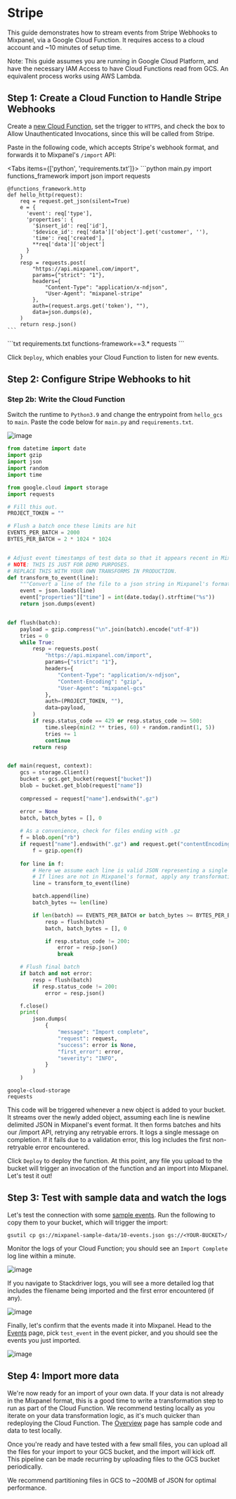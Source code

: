 
# Stripe

This guide demonstrates how to stream events from Stripe Webhooks to Mixpanel, via a Google Cloud Function. It requires access to a cloud account and ~10 minutes of setup time.

Note: This guide assumes you are running in Google Cloud Platform, and have the necessary IAM Access to have Cloud Functions read from GCS. An equivalent process works using AWS Lambda.

## Step 1: Create a Cloud Function to Handle Stripe Webhooks

Create a [new Cloud Function](https://console.cloud.google.com/functions/add), set the trigger to `HTTPS`, and check the box to Allow Unauthenticated Invocations, since this will be called from Stripe.

Paste in the following code, which accepts Stripe's webhook format, and forwards it to Mixpanel's `/import` API:

<Tabs items={['python', 'requirements.txt']}>
<Tab>
    ```python main.py
    import functions_framework
    import json
    import requests

    @functions_framework.http
    def hello_http(request):
        req = request.get_json(silent=True)
        e = {
          'event': req['type'],
          'properties': {
            '$insert_id': req['id'],
            '$device_id': req['data']['object'].get('customer', ''),
            'time': req['created'],
            **req['data']['object']
          }
        }
        resp = requests.post(
            "https://api.mixpanel.com/import",
            params={"strict": "1"},
            headers={
                "Content-Type": "application/x-ndjson",
                "User-Agent": "mixpanel-stripe"
            },
            auth=(request.args.get('token'), ""),
            data=json.dumps(e),
        )
        return resp.json()
    ```
</Tab>
<Tab>
    ```txt requirements.txt
    functions-framework==3.*
    requests
    ```
</Tab>
</Tabs>

Click `Deploy`, which enables your Cloud Function to listen for new events.

## Step 2: Configure Stripe Webhooks to hit

### Step 2b: Write the Cloud Function
Switch the runtime to `Python3.9` and change the entrypoint from `hello_gcs` to `main`. Paste the code below for `main.py` and `requirements.txt`.

![image](/230694808-424dc8ed-f650-40a6-9893-f141e5033701.png)

```python main.py
from datetime import date
import gzip
import json
import random
import time

from google.cloud import storage
import requests

# Fill this out.
PROJECT_TOKEN = ""

# Flush a batch once these limits are hit
EVENTS_PER_BATCH = 2000
BYTES_PER_BATCH = 2 * 1024 * 1024


# Adjust event timestamps of test data so that it appears recent in Mixpanel.
# NOTE: THIS IS JUST FOR DEMO PURPOSES.
# REPLACE THIS WITH YOUR OWN TRANSFORMS IN PRODUCTION.
def transform_to_event(line):
    """Convert a line of the file to a json string in Mixpanel's format."""
    event = json.loads(line)
    event["properties"]["time"] = int(date.today().strftime("%s"))
    return json.dumps(event)


def flush(batch):
    payload = gzip.compress("\n".join(batch).encode("utf-8"))
    tries = 0
    while True:
        resp = requests.post(
            "https://api.mixpanel.com/import",
            params={"strict": "1"},
            headers={
                "Content-Type": "application/x-ndjson",
                "Content-Encoding": "gzip",
                "User-Agent": "mixpanel-gcs"
            },
            auth=(PROJECT_TOKEN, ""),
            data=payload,
        )
        if resp.status_code == 429 or resp.status_code >= 500:
            time.sleep(min(2 ** tries, 60) + random.randint(1, 5))
            tries += 1
            continue
        return resp


def main(request, context):
    gcs = storage.Client()
    bucket = gcs.get_bucket(request["bucket"])
    blob = bucket.get_blob(request["name"])
    
    compressed = request["name"].endswith(".gz")

    error = None
    batch, batch_bytes = [], 0
    
    # As a convenience, check for files ending with .gz
    f = blob.open("rb")
    if request["name"].endswith(".gz") and request.get("contentEncoding") != "gzip":
        f = gzip.open(f)
    
    for line in f:
        # Here we assume each line is valid JSON representing a single Mixpanel event
        # If lines are not in Mixpanel's format, apply any transformations here.
        line = transform_to_event(line)

        batch.append(line)
        batch_bytes += len(line)

        if len(batch) == EVENTS_PER_BATCH or batch_bytes >= BYTES_PER_BATCH:
            resp = flush(batch)
            batch, batch_bytes = [], 0

            if resp.status_code != 200:
                error = resp.json()
                break

    # Flush final batch
    if batch and not error:
        resp = flush(batch)
        if resp.status_code != 200:
            error = resp.json()

    f.close()
    print(
        json.dumps(
            {
                "message": "Import complete",
                "request": request,
                "success": error is None,
                "first_error": error,
                "severity": "INFO",
            }
        )
    )
```
```text requirements.txt
google-cloud-storage
requests
```

This code will be triggered whenever a new object is added to your bucket. It streams over the newly added object, assuming each line is newline delimited JSON in Mixpanel's event format. It then forms batches and hits our /import API, retrying any retryable errors. It logs a single message on completion. If it fails due to a validation error, this log includes the first non-retryable error encountered.

Click `Deploy` to deploy the function. At this point, any file you upload to the bucket will trigger an invocation of the function and an import into Mixpanel. Let's test it out!

## Step 3: Test with sample data and watch the logs

Let's test the connection with some [sample events](https://storage.googleapis.com/mixpanel-sample-data/10-events.json). Run the following to copy them to your bucket, which will trigger the import:

`gsutil cp gs://mixpanel-sample-data/10-events.json gs://<YOUR-BUCKET>/`

Monitor the logs of your Cloud Function; you should see an `Import Complete` log line within a minute. 

![image](/230694850-de50a891-8a38-48ee-907d-4f23d1f1f22c.png)

If you navigate to Stackdriver logs, you will see a more detailed log that includes the filename being imported and the first error encountered (if any).

![image](/230694856-1cae32ec-8672-4ef6-b00d-4e885fd5388d.png)

Finally, let's confirm that the events made it into Mixpanel. Head to the [Events](https://mixpanel.com/report/live) page, pick `test_event` in the event picker, and you should see the events you just imported.

![image](/230694863-7ef80f4b-ce7b-484b-bd8a-b248cfe024ef.png)


## Step 4: Import more data
We're now ready for an import of your own data. If your data is not already in the Mixpanel format, this is a good time to write a transformation step to run as part of the Cloud Function. We recommend testing locally as you iterate on your data transformation logic, as it's much quicker than redeploying the Cloud Function. The [Overview](/docs/quickstart/connect-your-data?sdk=httpapi) page has sample code and data to test locally.

Once you're ready and have tested with a few small files, you can upload all the files for your import to your GCS bucket, and the import will kick off. This pipeline can be made recurring by uploading files to the GCS bucket periodically.

We recommend partitioning files in GCS to ~200MB of JSON for optimal performance.
